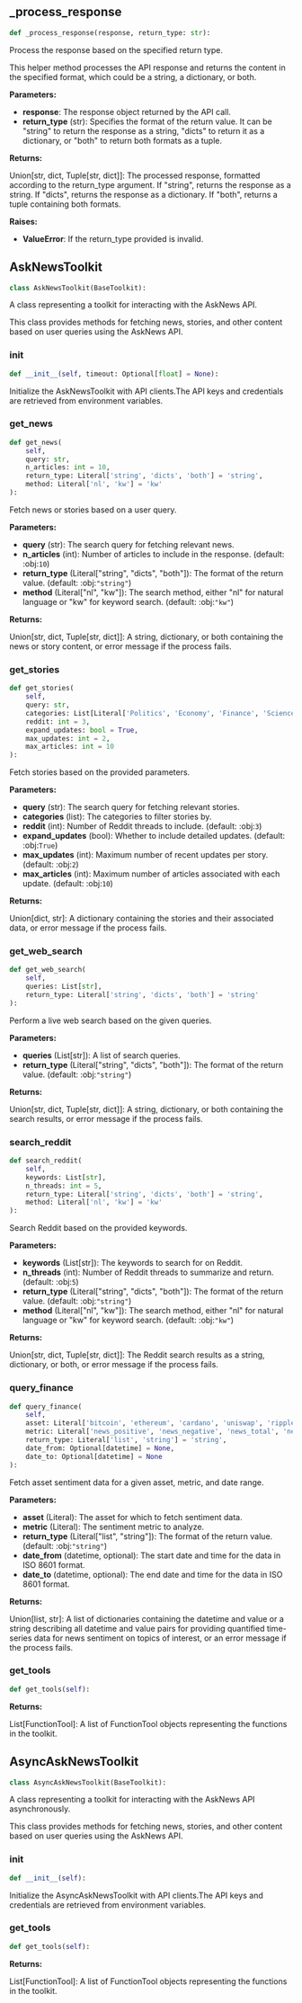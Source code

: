 <a id="camel.toolkits.ask_news_toolkit"></a>

<a id="camel.toolkits.ask_news_toolkit._process_response"></a>

## _process_response

```python
def _process_response(response, return_type: str):
```

Process the response based on the specified return type.

This helper method processes the API response and returns the content
in the specified format, which could be a string, a dictionary, or
both.

**Parameters:**

- **response**: The response object returned by the API call.
- **return_type** (str): Specifies the format of the return value. It can be "string" to return the response as a string, "dicts" to return it as a dictionary, or "both" to return both formats as a tuple.

**Returns:**

  Union[str, dict, Tuple[str, dict]]: The processed response,
formatted according to the return_type argument. If "string",
returns the response as a string. If "dicts", returns the
response as a dictionary. If "both", returns a tuple
containing both formats.

**Raises:**

- **ValueError**: If the return_type provided is invalid.

<a id="camel.toolkits.ask_news_toolkit.AskNewsToolkit"></a>

## AskNewsToolkit

```python
class AskNewsToolkit(BaseToolkit):
```

A class representing a toolkit for interacting with the AskNews API.

This class provides methods for fetching news, stories, and other content
based on user queries using the AskNews API.

<a id="camel.toolkits.ask_news_toolkit.AskNewsToolkit.__init__"></a>

### __init__

```python
def __init__(self, timeout: Optional[float] = None):
```

Initialize the AskNewsToolkit with API clients.The API keys and
credentials are retrieved from environment variables.

<a id="camel.toolkits.ask_news_toolkit.AskNewsToolkit.get_news"></a>

### get_news

```python
def get_news(
    self,
    query: str,
    n_articles: int = 10,
    return_type: Literal['string', 'dicts', 'both'] = 'string',
    method: Literal['nl', 'kw'] = 'kw'
):
```

Fetch news or stories based on a user query.

**Parameters:**

- **query** (str): The search query for fetching relevant news.
- **n_articles** (int): Number of articles to include in the response. (default: :obj:`10`)
- **return_type** (Literal["string", "dicts", "both"]): The format of the return value. (default: :obj:`"string"`)
- **method** (Literal["nl", "kw"]): The search method, either "nl" for natural language or "kw" for keyword search. (default: :obj:`"kw"`)

**Returns:**

  Union[str, dict, Tuple[str, dict]]: A string, dictionary,
or both containing the news or story content, or error message
if the process fails.

<a id="camel.toolkits.ask_news_toolkit.AskNewsToolkit.get_stories"></a>

### get_stories

```python
def get_stories(
    self,
    query: str,
    categories: List[Literal['Politics', 'Economy', 'Finance', 'Science', 'Technology', 'Sports', 'Climate', 'Environment', 'Culture', 'Entertainment', 'Business', 'Health', 'International']],
    reddit: int = 3,
    expand_updates: bool = True,
    max_updates: int = 2,
    max_articles: int = 10
):
```

Fetch stories based on the provided parameters.

**Parameters:**

- **query** (str): The search query for fetching relevant stories.
- **categories** (list): The categories to filter stories by.
- **reddit** (int): Number of Reddit threads to include. (default: :obj:`3`)
- **expand_updates** (bool): Whether to include detailed updates. (default: :obj:`True`)
- **max_updates** (int): Maximum number of recent updates per story. (default: :obj:`2`)
- **max_articles** (int): Maximum number of articles associated with each update. (default: :obj:`10`)

**Returns:**

  Union[dict, str]: A dictionary containing the stories and their
associated data, or error message if the process fails.

<a id="camel.toolkits.ask_news_toolkit.AskNewsToolkit.get_web_search"></a>

### get_web_search

```python
def get_web_search(
    self,
    queries: List[str],
    return_type: Literal['string', 'dicts', 'both'] = 'string'
):
```

Perform a live web search based on the given queries.

**Parameters:**

- **queries** (List[str]): A list of search queries.
- **return_type** (Literal["string", "dicts", "both"]): The format of the return value. (default: :obj:`"string"`)

**Returns:**

  Union[str, dict, Tuple[str, dict]]: A string,
dictionary, or both containing the search results, or
error message if the process fails.

<a id="camel.toolkits.ask_news_toolkit.AskNewsToolkit.search_reddit"></a>

### search_reddit

```python
def search_reddit(
    self,
    keywords: List[str],
    n_threads: int = 5,
    return_type: Literal['string', 'dicts', 'both'] = 'string',
    method: Literal['nl', 'kw'] = 'kw'
):
```

Search Reddit based on the provided keywords.

**Parameters:**

- **keywords** (List[str]): The keywords to search for on Reddit.
- **n_threads** (int): Number of Reddit threads to summarize and return. (default: :obj:`5`)
- **return_type** (Literal["string", "dicts", "both"]): The format of the return value. (default: :obj:`"string"`)
- **method** (Literal["nl", "kw"]): The search method, either "nl" for natural language or "kw" for keyword search. (default: :obj:`"kw"`)

**Returns:**

  Union[str, dict, Tuple[str, dict]]: The Reddit search
results as a string, dictionary, or both, or error message if
the process fails.

<a id="camel.toolkits.ask_news_toolkit.AskNewsToolkit.query_finance"></a>

### query_finance

```python
def query_finance(
    self,
    asset: Literal['bitcoin', 'ethereum', 'cardano', 'uniswap', 'ripple', 'solana', 'polkadot', 'polygon', 'chainlink', 'tether', 'dogecoin', 'monero', 'tron', 'binance', 'aave', 'tesla', 'microsoft', 'amazon'],
    metric: Literal['news_positive', 'news_negative', 'news_total', 'news_positive_weighted', 'news_negative_weighted', 'news_total_weighted'] = 'news_positive',
    return_type: Literal['list', 'string'] = 'string',
    date_from: Optional[datetime] = None,
    date_to: Optional[datetime] = None
):
```

Fetch asset sentiment data for a given asset, metric, and date
range.

**Parameters:**

- **asset** (Literal): The asset for which to fetch sentiment data.
- **metric** (Literal): The sentiment metric to analyze.
- **return_type** (Literal["list", "string"]): The format of the return value. (default: :obj:`"string"`)
- **date_from** (datetime, optional): The start date and time for the data in ISO 8601 format.
- **date_to** (datetime, optional): The end date and time for the data in ISO 8601 format.

**Returns:**

  Union[list, str]: A list of dictionaries containing the datetime
and value or a string describing all datetime and value pairs
for providing quantified time-series data for news sentiment
on topics of interest, or an error message if the process
fails.

<a id="camel.toolkits.ask_news_toolkit.AskNewsToolkit.get_tools"></a>

### get_tools

```python
def get_tools(self):
```

**Returns:**

  List[FunctionTool]: A list of FunctionTool objects representing
the functions in the toolkit.

<a id="camel.toolkits.ask_news_toolkit.AsyncAskNewsToolkit"></a>

## AsyncAskNewsToolkit

```python
class AsyncAskNewsToolkit(BaseToolkit):
```

A class representing a toolkit for interacting with the AskNews API
asynchronously.

This class provides methods for fetching news, stories, and other
content based on user queries using the AskNews API.

<a id="camel.toolkits.ask_news_toolkit.AsyncAskNewsToolkit.__init__"></a>

### __init__

```python
def __init__(self):
```

Initialize the AsyncAskNewsToolkit with API clients.The API keys
and credentials are retrieved from environment variables.

<a id="camel.toolkits.ask_news_toolkit.AsyncAskNewsToolkit.get_tools"></a>

### get_tools

```python
def get_tools(self):
```

**Returns:**

  List[FunctionTool]: A list of FunctionTool objects representing
the functions in the toolkit.
